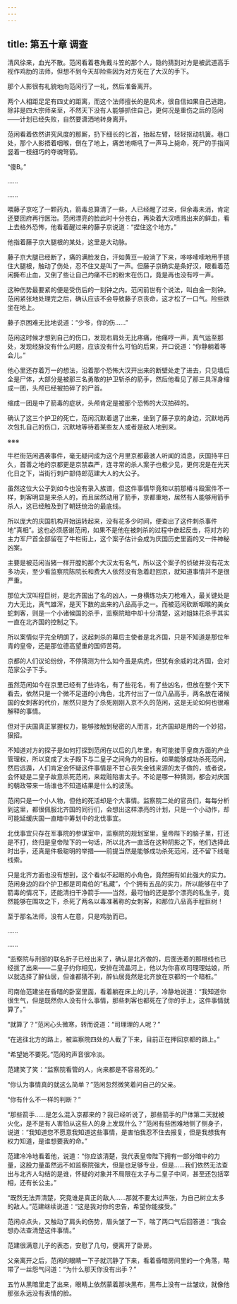 ```yaml
---
---
---
```

title: 第五十章 调查
---




清风徐来，血光不散。范闲看着巷角戴斗笠的那个人，隐约猜到对方是被武道高手视作鸡肋的法师，但想不到今天却险些因为对方死在了大汉的手下。

那个人影很有礼貌地向范闲行了一礼，然后准备离开。

两个人相距足足有四丈的距离，而这个法师擅长的是风术，很自信如果自己逃跑，除非是四大宗师亲至，不然天下没有人能够抓住自己，更何况是重伤之后的范闲——计划已经失败，自然要潇洒地转身离开。

范闲看着依然讲究风度的那厮，扔下细长的匕首，抬起左臂，轻轻抠动机簧。巷口处，那个人影捂着咽喉，倒在了地上，痛苦地嘶吼了一声马上毙命，死尸的手指间竖着一枝细巧的夺魂弩箭。

“傻B。”

……

……

喂藤子京吃了一颗药丸，箭毒总算清了一些，人已经醒了过来，但余毒未消，肯定还要回府再行医治。范闲漂亮的脸此时十分苍白，再染着大汉喷溅出来的鲜血，看上去格外恐怖，他看着醒过来的藤子京说道：“捏住这个地方。”

他指着藤子京大腿根的某处，这里是大动脉。

藤子京大腿已经断了，痛的满脸发白，汗如黄豆一般淌了下来，哆哆嗦嗦地用手摁住大腿根，触动了伤处，忍不住又是叫了一声。但藤子京确实是条好汉，眼看着范闲撕布止血，又倒了些让自己灼痛不已的粉末在伤口，竟是再也没有哼一声。

这种伤势最要紧的便是受伤后的一刻钟之内。范闲前世有个说法，叫白金一刻钟。范闲紧张地处理完之后，确认应该不会导致藤子京丧命，这才松了一口气。险些跌坐在地上。

藤子京困难无比地说道：“少爷，你的伤……”

范闲这时候才想到自己的伤口，发现右肩处无比疼痛，他痛哼一声，真气运至那处，发现经脉没有什么问题，应该没有什么可怕的后果，开口说道：“你静躺着等会儿。”

他心里还存着万一的想法，沿着那个恐怖大汉开出来的断壁处走了进去，只见墙后全是尸体，大部分是被那三名勇敢的护卫斩杀的箭手，然后他看见了那三具浑身缩成一团，头颅已经被拍碎了的尸首。

缩成一团是中了箭毒的症状，头颅肯定是被那个恐怖的大汉拍碎的。

确认了这三个护卫的死亡，范闲沉默着退了出来，坐到了藤子京的身边，沉默地再次包扎自己的伤口，沉默地等待着某些友人或者是敌人地到来。

※※※

牛栏街范闲遇袭事件，毫无疑问成为这个月里京都最骇人听闻的消息，庆国持平日久，首善之地的京都更是京禁森严，连寻常的杀人案子也极少见，更何况是在光天化日之下，当街行刺户部侍郎范建大人的大公子。

虽然这位大公子到如今也没有录入族谱，但这件事情毕竟和以前那樁斗殴案件不一样，刺客明显是来杀人的，而且居然动用了箭手，京都重地，居然有人能够用箭手杀人，这已经触及到了朝廷统治的最底线。

所以庞大的庆国机构开始运转起来，没有花多少时间，便查出了这件刺杀事件地“真相”。这也必须感谢范闲，如果不是他在被刺杀的过程中奋起反击，将对方的主力军尸首全部留在了牛栏街上，这个案子估计会成为庆国历史里面的又一件神秘凶案。

主要是被范闲当猪一样开膛的那个大汉太有名气，所以这个案子的侦破并没有花太多功夫，至少看监察院陈院长和费大人依然没有急着赶回京，就知道事情并不是很严重。

那位大汉叫程巨树，是北齐国出了名的凶人，一身横练功夫刀枪难入，最关键处是力大无比，真气雄浑，是天下数的出来的八品高手之一。而被范闲砍断咽喉的美女蛇刺客，则是一个小诸候国的杀手，监察院暗中却十分清楚，这对姐妹花杀手其实一直在北齐国的控制之下。

所以案情似乎完全明朗了，这起刺杀的幕后主使者是北齐国，只是不知道是那位年青的皇帝，还是那位德高望重的国师苦荷。

京都的人们议论纷纷，不停猜测为什么如今虽是病虎，但犹有余威的北齐国，会对范家公子下手。

虽然范闲如今在京里已经有了些诗名，有了些花名，有了些凶名，但放在整个天下看去，依然只是一个微不足道的小角色，北齐付出了一位八品高手，两名放在诸候国的女刺客的代价，居然只是为了杀死刚刚入京不久的范闲，这是无论如何也很难解释的事情。

但对于庆国真正掌握权力，能够接触到秘密的人而言，北齐国却是用的一个妙招，狠招。

不知道对方的探子是如何打探到范闲在以后的几年里，有可能接手皇商方面的产业管理权，所以变成了太子殿下与二皇子之间角力的目标。如果能够成功杀死范闲，然后远遁，人们肯定会怀疑这件事情是不甘心丧失金钱来源的太子做的，或者说，会怀疑是二皇子故意杀死范闲，来栽赃陷害太子。不论是哪一种猜测，都会对庆国的朝政带来一场谁也不知道结果是什么的波荡。

范闲只是一个小人物，但他的死活却是个大事情。监察院二处的官员们，每每分析到这里，都很佩服北齐国的同行们，会想出这样漂亮的计划，只是一个小动作，却可能延缓庆国一直暗中筹划中的北伐事宜。

北伐事宜只存在军事院的参谋室中，监察院的规划室里，皇帝陛下的脑子里，打还是不打，终归是皇帝陛下的一句话，所以北齐一直活在这种阴影之下，他们选择此时出手，还真是件极聪明的举措——前提当然是能够成功杀死范闲，还不留下线毫线索。

只是北齐方面也没有想到，这个看似不起眼的小角色，竟然拥有如此强大的实力。范闲身边的四个护卫都是司南伯的“私藏”，个个拥有五品的实力，所以能够在中了箭毒的情况下，还能清扫干净箭手——当然，最可怕的还是那个漂亮的私生子，竟然能够在围攻之下，杀死了两名以毒准著称的女刺客，和那位八品高手程巨树！

至于那名法师，没有人在意，只是鸡肋而已。

……

……

“监察院与刑部的联名折子已经出来了，确认是北齐做的，后面连着的那根线也已经拔了出来——二皇子约你相见，安排在流晶河上，他以为你喜欢司理理姑娘，所以就选择了醉仙居，但谁都猜不到，醉仙居竟然是北齐放在京都的一个暗桩。”

司南伯范建坐在昏暗的卧室里面，看着躺在床上的儿子，冷静地说道：“我知道你很生气，但是既然你人没有什么事情，那些刺客也都死在了你的手上，这件事情就算了。”

“就算了？”范闲心头微寒，转而说道：“司理理的人呢？”

“在逃往北方的路上，被监察院四处的人截了下来，目前正在押回京都的路上。”

“希望她不要死。”范闲的声音很冷淡。

范建笑了笑：“监察院看管的人，向来都是不容易死的。”

“你认为事情真的就这么简单？”范闲忽然微笑着问自己的父亲。

“你有什么不一样的判断？”

“那些箭手……是怎么混入京都来的？我已经听说了，那些箭手的尸体第二天就被火化，是不是有人害怕从这些人的身上发现什么？”范闲有些困难地侧了侧身子，说道：“我知道您不愿意我知道这些事情，是害怕我忍不住去报复，但是我想我有权力知道，是谁想要我的命。”

范建冷冷地看着他，说道：“你应该清楚，我代表皇帝陛下拥有一部分暗中的力量，这股力量虽然远不如监察院强大，但是也足够专业，但是……我们依然无法查出与北齐人勾结的是谁，怀疑的对象并不局限在太子与二皇子中间，甚至还包括宰相，还有长公主。”

“既然无法弄清楚，究竟谁是真正的敌人……那就不要太过声张，为自己树立太多的敌人。”范建继续说道：“这是我对你的忠告，希望你能接受。”

范闲点点头，又触动了肩头的伤势，眉头皱了一下，喘了两口气后回答道：“我会想办法查清楚这件事情。”

范建很满意儿子的表态，安慰了几句，便离开了卧房。

父亲离开之后，范闲的眼睛一下子就沉静了下来，看着昏暗房间里的一个角落，略带了一丝怨气问道：“为什么那天你没有出手？”

五竹从黑暗里走了出来，眼睛上依然蒙着那块黑布，黑布上没有一丝皱纹，就像他那张永远没有表情的脸。